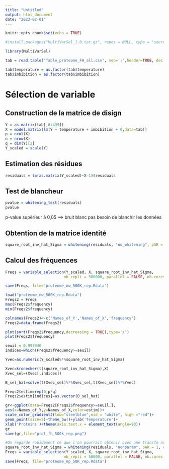 ---
title: "Untitled"
output: html_document
date: "2023-02-01"
---

```{r setup, include=FALSE}
knitr::opts_chunk$set(echo = TRUE)
```

```{r}
#install.packages("MultiVarSel_1.0.tar.gz", repos = NULL, type = "source")
```
```{r}
library(MultiVarSel)
```

```{r}
tab = read.table("Table_proteome_FH_all.csv", sep=';',header=TRUE, dec = ',')
```

```{r}
tab$temperature = as.factor(tab$temperature)
tab$imbibition = as.factor(tab$imbibition)
```

# Sélection de variable

## Construction de la matrice de disign
```{r}
Y = as.matrix(tab[,6:499])
X = model.matrix(lm(Y ~ temperature + imbibition + 0,data=tab))
p = ncol(X)
n = nrow(X)
q = dim(Y)[2]
Y_scaled = scale(Y)
```

## Estimation des résidues
```{r}
residuals = lm(as.matrix(Y_scaled)~X-1)$residuals
```

## Test de blancheur

```{r}
pvalue = whitening_test(residuals)
pvalue
```
p-value supérieur à 0,05 ==> bruit blanc pas besoin de blanchir les données

## Obtention de la matrice identité
```{r}
square_root_inv_hat_Sigma = whitening(residuals, "no_whitening", pAR = 1, qMA = 0)
```

## Calcul des fréquences
```{r}
Freqs = variable_selection(Y_scaled, X, square_root_inv_hat_Sigma,
                          nb_repli = 500000, parallel = FALSE, nb.cores = 1)
```

```{r}
save(Freqs, file='proteome_nw_500K_rep.Rdata')
```

```{r}
load("proteome_nw_500K_rep.Rdata")
Freqs2 = Freqs
max(Freqs2$frequency)
min(Freqs2$frequency)
```

```{r}
colnames(Freqs2)<-c('Names_of_Y','Names_of_X','frequency')
Freqs2=data.frame(Freqs2)

plot(sort(Freqs2$frequency,decreasing = TRUE),type='s')
plot(Freqs2$frequency)
```

```{r}
seuil = 0.997940
indices=which(Freqs2$frequency>=seuil)

Yvec=as.numeric(Y_scaled%*%square_root_inv_hat_Sigma)

Xvec=kronecker(t(square_root_inv_hat_Sigma),X)
Xvec_sel=(Xvec[,indices])

B_sel_hat=solve(t(Xvec_sel)%*%Xvec_sel,t(Xvec_sel)%*%Yvec)

Freqs2$estim=rep(0,p*q)
Freqs2$estim[indices]=as.vector(B_sel_hat)
```

```{r}
gr<-ggplot(data=Freqs2[Freqs2$frequency>=seuil,],
aes(x=Names_of_Y,y=Names_of_X,color=estim))+
scale_color_gradient2(low="steelblue",mid = "white", high ="red")+
geom_point(size=2)+theme_bw()+ylab('Temperature')+
xlab('Proteins')+theme(axis.text.x = element_text(angle=90))
gr
save(gr,file="prot_fh_500k_rep.png")
```


```{r}
#On regarde rapidement ce que l'on pourrait obtenir avec une transfo non paramétrique
square_root_inv_hat_Sigma = whitening(residuals, "nonparam", pAR = 1, qMA = 0)
Freqs = variable_selection(Y_scaled, X, square_root_inv_hat_Sigma,
                          nb_repli = 50000, parallel = FALSE, nb.cores = 1)
save(Freqs, file='proteome_np_50K_rep.Rdata')
```


